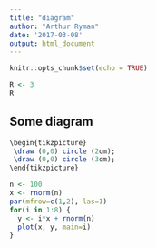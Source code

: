 ```yaml
---
title: "diagram"
author: "Arthur Ryman"
date: '2017-03-08'
output: html_document
---
```


```r
knitr::opts_chunk$set(echo = TRUE)
```

```r
R <- 3
R
```

## Some diagram

```r
\begin{tikzpicture}
 \draw (0,0) circle (2cm);
 \draw (0,0) circle (3cm);
\end{tikzpicture}
```

```r
n <- 100
x <- rnorm(n)
par(mfrow=c(1,2), las=1)
for(i in 1:8) {
  y <- i*x + rnorm(n)
  plot(x, y, main=i)
}
```
